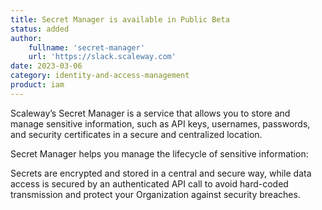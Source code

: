 ```yaml
---
title: Secret Manager is available in Public Beta 
status: added
author:
    fullname: 'secret-manager'
    url: 'https://slack.scaleway.com'
date: 2023-03-06
category: identity-and-access-management
product: iam
---
```


Scaleway’s Secret Manager is a service that allows you to store and manage sensitive information, such as API keys, usernames, passwords, and security certificates in a secure and centralized location.

Secret Manager helps you manage the lifecycle of sensitive information:

Secrets are encrypted and stored in a central and secure way, while data access is secured by an authenticated API call to avoid hard-coded transmission and protect your Organization against security breaches.


